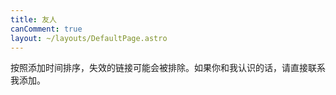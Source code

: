 ```yaml
---
title: 友人
canComment: true
layout: ~/layouts/DefaultPage.astro
---
```


<div class="card-div flex flex-wrap contain-layout gap-5">
    <Card
        href="https://blog.779.moe"
        image="https://gravatar.cooluc.com/avatar/cb471d7cb56ac00dd43c576aa878bbd81164827bfaf3919be9d3239381b08888?size=256"
        title="Yuko's Blog"
    />
    <Card
        href="https://linesoft.dev"
        image="https://linesoft.dev/tx_new.jpg"
        title="双霖 - LineSoft"
    />
    <Card
        href="https://www.neko.ink"
        image="https://www.neko.ink/wp-content/uploads/2021/12/Profile.jpg"
        title="MlgmXyysd's Cat Nest"
    />
    <Card
        href="https://yuu.ink"
        image="https://avatars.githubusercontent.com/u/13547503"
        title="鱼雨昱"
    />
    <Card
        href="https://cynosura.one"
        image="https://cynosura.one/img/avatar.webp"
        title="Cynosura"
    />
    <Card
        href="https://blog.salt-fish.moe"
        image="https://cdn.jsdelivr.net/gh/XiaoMengXinX/blog/img/avatar/favicon.webp"
        title="炖鱼的碎碎念"
    />
    <Card
        href="https://blog.shisheng.icu"
        image="https://cdn.jsdelivr.net/gh/ShiSheng233/ShiSheng233.github.io@gh-pages/images/profile_image.webp"
        title="ShiSheng's Blog"
    />
    <Card
        href="https://lelinus.cn"
        image="https://lelinus.cn/images/avatar.png"
        title="羽韵酱的小站"
    />
    <Card
        href="https://zikin.org"
        image="https://cdn.jsdelivr.net/gh/ZikinCDN/img@latest/2023/logo-s-l.png"
        title="Zikin 的独立博客"
    />
    <Card
        href="https://blog.3kn.jp"
        image="https://gravatar.loli.net/avatar/da416f8013b9815f1e1c81754fffd701?s=300"
        title="Mikan's Home"
    />
    <Card
        href="https://matce.cn"
        image="https://matce.cn/i/usr/uploads/about/favicon.ico"
        title="抹茶酱の日常"
    />
    <Card
        href="https://blog.yuuta.moe"
        image="https://blog.yuuta.moe/images/avatar.png"
        title="Garden in the Wonderland"
    />
    <Card
        href="https://uguisu.ch"
        image="https://gravatar.com/avatar/1125134ad94e31105aef9c706e9a761d?s=256"
        title="Warbler's Tea"
    />
    <Card
        href="https://observatoryx.vercel.app"
        image="https://raw.githubusercontent.com/ObservatoryX/Blogpic/master/IMG_7218.JPG"
        title="ObservatoryX"
    />
    <Card
        href="https://chenhe.me"
        image="https://img.chenhe.cc/avatar/chenhe?s=256"
        title="晨鹤部落格"
    />
    <Card
        href="https://kevintan.pro"
        image="https://avatars.githubusercontent.com/u/51069261"
        title="Kevin's Blog"
    />
    <Card
        href="https://www.cicada000.work"
        image="https://cdn.jsdelivr.net/gh/Cicada000/Cicada000/icon.ico"
        title="ℂ𝕚𝕔𝕒𝕕𝕒𝟘𝟘𝟘"
    />
    <Card
        href="https://blog.rewired.moe"
        image="https://blog.rewired.moe/favicon.svg"
        title="Blog Rewired"
    />
    <Card
        href="https://blog.xinshijiededa.men"
        image="https://raw.githubusercontent.com/OverflowCat/blog/test_a/imgs/avatar/xni.webp"
        title="新世界的大门"
    />
    <Card
        href="https://blog.stv.pm"
        image="https://www.notion.so/image/https%3A%2F%2Fprod-files-secure.s3.us-west-2.amazonaws.com%2Fdf8016f2-7cba-4365-a97c-23016c06db49%2Fa88a6550-7941-4c98-a278-136a72c04c4d%2F00119-3903136696%25E5%25B0%258F.jpeg?table=collection&id=1333fe3d-e6dc-8134-a1f0-000b0b277878&t=1333fe3d-e6dc-8134-a1f0-000b0b277878&width=800&cache=v2"
        title="Steven Lynn's Blog"
    />
    <Card
        href="https://kira.moe"
        image="https://kira.moe/images/avatar.jpg"
        title="Sotr's blog"
    />
    <Card
        href="https://blog.citrons.cc"
        image="https://blog.citrons.cc/avatar"
        title="甜檸Citron"
    />
    <Card
        href="https://situ2001.com"
        image="https://situ2001.com/avatar.png"
        title="situ2001"
    />
</div>

按照添加时间排序，失效的链接可能会被排除。如果你和我认识的话，请直接联系我添加。